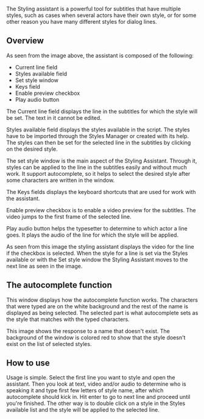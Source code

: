 The Styling assistant is a powerful tool for subtitles that have multiple styles, such as cases when several actors have their own style, or for some other reason you have many different styles for dialog lines.

== Overview ==

{{todo|screenshot}}

As seen from the image above, the assistant is composed of the following:
* Current line field 
* Styles available field 
* Set style window 
* Keys field 
* Enable preview checkbox 
* Play audio button 

The Current line field displays the line in the subtitles for which the style will be set. The text in it cannot be edited.

Styles available field displays the styles available in the script. The styles have to be imported through the Styles Manager or created with its help. The styles can then be set for the selected line in the subtitles by clicking on the desired style.

The set style window is the main aspect of the Styling Assistant. Through it, styles can be applied to the line in the subtitles easily and without much work. It support autocomplete, so  it helps to select the desired style after some characters are written in the window.

The Keys fields displays the keyboard shortcuts that are used for work with the assistant.

Enable preview checkbox is to enable a video preview for the subtitles. The video jumps to the first frame of the selected line.

Play audio button helps the typesetter to determine to which actor a line goes. It plays the audio of the line for which the style will be applied.

{{todo|big screen}}

As seen from this image the styling assistant displays the video for the line if the checkbox is selected. When the style for a line is set via the Styles available or with the Set style window the Styling Assistant moves to the next line as seen in the image.

== The autocomplete function ==

{{todo|pic of autocomplete}}

This window displays how the autocomplete function works. The characters that were typed are on the white background and the rest of the name is displayed as being selected. The selected part is what autocomplete sets as the style that matches with the typed characters.

{{todo|pic of invalid autocomplete}} 

This image shows the response to a name that doesn't exist. The background of the window is colored red to show that the style doesn't exist on the list of selected styles.

== How to use ==

Usage is simple. Select the first line you want to style and open the assistant. Then you look at text, video and/or audio to determine who is speaking it and type first few letters of style name, after which autocomplete should kick in. Hit enter to go to next line and proceed until you're finished. The other way is to double click on a style in the Styles available list and the style will be applied to the selected line.